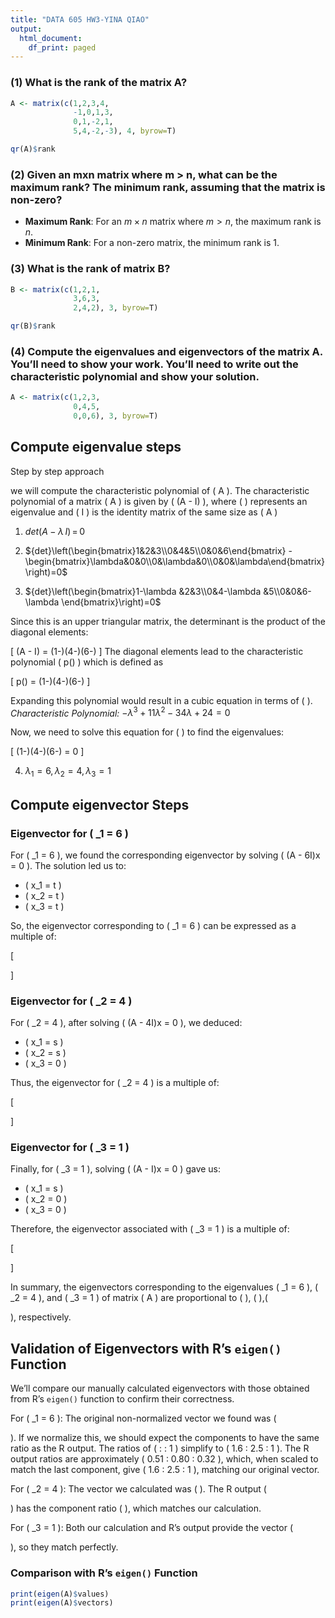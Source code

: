 ```yaml
---
title: "DATA 605 HW3-YINA QIAO"
output:
  html_document:
    df_print: paged
---
```


### (1) What is the rank of the matrix A?
```r
A <- matrix(c(1,2,3,4,
              -1,0,1,3,
              0,1,-2,1,
              5,4,-2,-3), 4, byrow=T)

qr(A)$rank
```


### (2) Given an mxn matrix where m > n, what can be the maximum rank? The minimum rank, assuming that the matrix is non-zero?
- **Maximum Rank**: For an $m \times n$ matrix where $m > n$, the maximum rank is $n$.
- **Minimum Rank**: For a non-zero matrix, the minimum rank is 1.

### (3) What is the rank of matrix B?

```r
B <- matrix(c(1,2,1,
              3,6,3,
              2,4,2), 3, byrow=T)

qr(B)$rank
```


### (4) Compute the eigenvalues and eigenvectors of the matrix A. You'll need to show your work. You'll need to write out the characteristic polynomial and show your solution.


```r
A <- matrix(c(1,2,3,
              0,4,5,
              0,0,6), 3, byrow=T)
```

## Compute eigenvalue steps

Step by step approach

we will compute the characteristic polynomial of \( A \). The characteristic polynomial of a matrix \( A \) is given by \( \det(A - \lambda I) \), where \( \lambda \) represents an eigenvalue and \( I \) is the identity matrix of the same size as \( A \)

1) ${det}\left(A-\lambda \,I\right)\,=\,0$

2) ${det}\left(\begin{bmatrix}1&2&3\\0&4&5\\0&0&6\end{bmatrix} - \begin{bmatrix}\lambda&0&0\\0&\lambda&0\\0&0&\lambda\end{bmatrix}\right)=0$

3) ${det}\left(\begin{bmatrix}1-\lambda &2&3\\0&4-\lambda &5\\0&0&6-\lambda \end{bmatrix}\right)=0$

Since this is an upper triangular matrix, the determinant is the product of the diagonal elements:

\[ \det(A - \lambda I) = (1-\lambda)(4-\lambda)(6-\lambda) \]
The diagonal elements lead to the characteristic polynomial \( p(\lambda) \) which is defined as

\[ p(\lambda) = (1-\lambda)(4-\lambda)(6-\lambda) \]

Expanding this polynomial would result in a cubic equation in terms of \( \lambda \). 
 _Characteristic Polynomial:_ $-\lambda^3 + 11\lambda^2 - 34\lambda + 24=0$

Now, we need to solve this equation for \( \lambda \) to find the eigenvalues:

\[ (1-\lambda)(4-\lambda)(6-\lambda) = 0 \]


4) $\lambda_1=6, \lambda_2=4, \lambda_3=1$

## Compute eigenvector Steps

### Eigenvector for \( \lambda_1 = 6 \)

For \( \lambda_1 = 6 \), we found the corresponding eigenvector by solving \( (A - 6I)x = 0 \). The solution led us to:

- \( x_1 = \frac{8}{5}t \)
- \( x_2 = \frac{5}{2}t \)
- \( x_3 = t \)

So, the eigenvector corresponding to \( \lambda_1 = 6 \) can be expressed as a multiple of:

\[ \begin{bmatrix} \frac{8}{5} \\ \frac{5}{2} \\ 1 \end{bmatrix} \]

### Eigenvector for \( \lambda_2 = 4 \)

For \( \lambda_2 = 4 \), after solving \( (A - 4I)x = 0 \), we deduced:

- \( x_1 = \frac{2}{3}s \)
- \( x_2 = s \)
- \( x_3 = 0 \)

Thus, the eigenvector for \( \lambda_2 = 4 \) is a multiple of:

\[ \begin{bmatrix} \frac{2}{3} \\ 1 \\ 0 \end{bmatrix} \]

### Eigenvector for \( \lambda_3 = 1 \)

Finally, for \( \lambda_3 = 1 \), solving \( (A - I)x = 0 \) gave us:

- \( x_1 = s \)
- \( x_2 = 0 \)
- \( x_3 = 0 \)

Therefore, the eigenvector associated with \( \lambda_3 = 1 \) is a multiple of:

\[ \begin{bmatrix} 1 \\ 0 \\ 0 \end{bmatrix} \]

In summary, the eigenvectors corresponding to the eigenvalues \( \lambda_1 = 6 \), \( \lambda_2 = 4 \), and \( \lambda_3 = 1 \) of matrix \( A \) are proportional to \( \begin{bmatrix} \frac{8}{5} \\ \frac{5}{2} \\ 1 \end{bmatrix} \), \( \begin{bmatrix} \frac{2}{3} \\ 1 \\ 0 \end{bmatrix} \),\( \begin{bmatrix} 1 \\ 0 \\ 0 \end{bmatrix} \), respectively.




## Validation of Eigenvectors with R's `eigen()` Function

We'll compare our manually calculated eigenvectors with those obtained from R's `eigen()` function to confirm their correctness.

For \( \lambda_1 = 6 \): The original non-normalized vector we found was \( \begin{bmatrix} \frac{8}{5} \\ \frac{5}{2} \\ 1 \end{bmatrix} \). If we normalize this, we should expect the components to have the same ratio as the R output. The ratios of \( \frac{8}{5} : \frac{5}{2} : 1 \) simplify to \( 1.6 : 2.5 : 1 \). The R output ratios are approximately \( 0.51 : 0.80 : 0.32 \), which, when scaled to match the last component, give \( 1.6 : 2.5 : 1 \), matching our original vector.

For \( \lambda_2 = 4 \): The vector we calculated was \( \begin{bmatrix} \frac{2}{3} \\ 1 \\ 0 \end{bmatrix} \). The R output \( \begin{bmatrix} 0.5547002 \\ 0.8320503 \\ 0 \end{bmatrix} \) has the component ratio \( \frac{0.5547002}{0.8320503} \approx \frac{2}{3} \), which matches our calculation.

For \( \lambda_3 = 1 \): Both our calculation and R's output provide the vector \( \begin{bmatrix} 1 \\ 0 \\ 0 \end{bmatrix} \), so they match perfectly.

### Comparison with R's `eigen()` Function


```r
print(eigen(A)$values)
print(eigen(A)$vectors)
```




